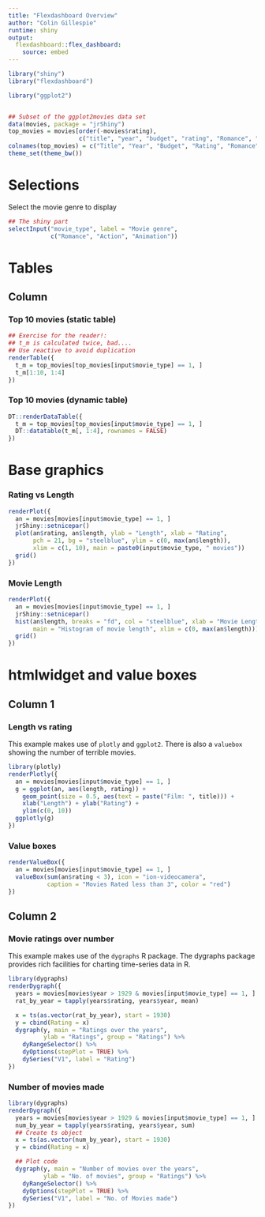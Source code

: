 ```yaml
---
title: "Flexdashboard Overview"
author: "Colin Gillespie"
runtime: shiny
output: 
  flexdashboard::flex_dashboard:
    source: embed
---
```


```r
library("shiny")
library("flexdashboard")
```
```r
library("ggplot2")


## Subset of the ggplot2movies data set
data(movies, package = "jrShiny")
top_movies = movies[order(-movies$rating),
                    c("title", "year", "budget", "rating", "Romance", "Action", "Animation"), ]
colnames(top_movies) = c("Title", "Year", "Budget", "Rating", "Romance", "Action", "Animation")
theme_set(theme_bw())
```

Selections {.sidebar}
===============================

Select the movie genre to display

```r
## The shiny part
selectInput("movie_type", label = "Movie genre",
            c("Romance", "Action", "Animation"))
```

Tables
===================================== 

Column {.tabset .tabset-fade}
-------------------------------------
### Top 10 movies (static table)


```r
## Exercise for the reader!:
## t_m is calculated twice, bad....
## Use reactive to avoid duplication
renderTable({
  t_m = top_movies[top_movies[input$movie_type] == 1, ]
  t_m[1:10, 1:4]
})
```

### Top 10 movies (dynamic table)

```r
DT::renderDataTable({
  t_m = top_movies[top_movies[input$movie_type] == 1, ]
  DT::datatable(t_m[, 1:4], rownames = FALSE)
})
```

Base graphics 
===================================== 

### Rating vs Length

```r
renderPlot({
  an = movies[movies[input$movie_type] == 1, ]
  jrShiny::setnicepar()
  plot(an$rating, an$length, ylab = "Length", xlab = "Rating",
       pch = 21, bg = "steelblue", ylim = c(0, max(an$length)),
       xlim = c(1, 10), main = paste0(input$movie_type, " movies"))
  grid()
})
```

### Movie Length

```r
renderPlot({
  an = movies[movies[input$movie_type] == 1, ]
  jrShiny::setnicepar()
  hist(an$length, breaks = "fd", col = "steelblue", xlab = "Movie Length",
       main = "Histogram of movie length", xlim = c(0, max(an$length)))
  grid()
})
```

htmlwidget and value boxes
===================================== 

Column 1 {data-width=200}
------------------------------------
### Length vs rating

This example makes use of `plotly` and `ggplot2`. There is also a `valuebox` showing the number
of terrible movies.

```r
library(plotly)
renderPlotly({
  an = movies[movies[input$movie_type] == 1, ]
  g = ggplot(an, aes(length, rating)) +
    geom_point(size = 0.5, aes(text = paste("Film: ", title))) +
    xlab("Length") + ylab("Rating") +
    ylim(c(0, 10))
  ggplotly(g)
})
```

### Value boxes

```r
renderValueBox({
  an = movies[movies[input$movie_type] == 1, ]
  valueBox(sum(an$rating < 3), icon = "ion-videocamera",
           caption = "Movies Rated less than 3", color = "red")
})
```

Column 2 {data-width=300}
-------------------------------------

### Movie ratings over number

This example makes use of the `dygraphs` R package. The dygraphs
package provides rich facilities for charting time-series data 
in R. 

```r
library(dygraphs)
renderDygraph({
  years = movies[movies$year > 1929 & movies[input$movie_type] == 1, ]
  rat_by_year = tapply(years$rating, years$year, mean)

  x = ts(as.vector(rat_by_year), start = 1930)
  y = cbind(Rating = x)
  dygraph(y, main = "Ratings over the years",
          ylab = "Ratings", group = "Ratings") %>%
    dyRangeSelector() %>%
    dyOptions(stepPlot = TRUE) %>%
    dySeries("V1", label = "Rating")
})
```

### Number of movies made

```r
library(dygraphs)
renderDygraph({
  years = movies[movies$year > 1929 & movies[input$movie_type] == 1, ]
  num_by_year = tapply(years$rating, years$year, sum)
  ## Create ts object
  x = ts(as.vector(num_by_year), start = 1930)
  y = cbind(Rating = x)

  ## Plot code
  dygraph(y, main = "Number of movies over the years",
          ylab = "No. of movies", group = "Ratings") %>%
    dyRangeSelector() %>%
    dyOptions(stepPlot = TRUE) %>%
    dySeries("V1", label = "No. of Movies made")
})
```





